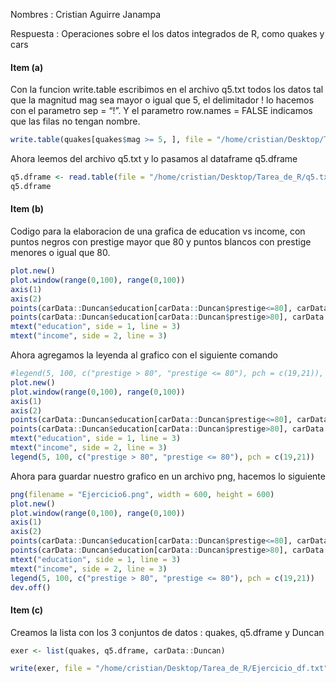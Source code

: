 
Nombres : Cristian Aguirre Janampa

Respuesta : Operaciones sobre el los datos integrados de R, como quakes y cars

#### Item (a)

Con la funcion write.table escribimos en el archivo q5.txt todos los datos tal que la magnitud mag sea mayor o igual que 5, el delimitador ! lo hacemos con el parametro sep = "!". Y el parametro row.names = FALSE indicamos que las filas no tengan nombre.
```r
write.table(quakes[quakes$mag >= 5, ], file = "/home/cristian/Desktop/Tarea_de_R/q5.txt", row.names = FALSE, sep = "!")

```

Ahora leemos del archivo q5.txt y lo pasamos al dataframe q5.dframe

```r
q5.dframe <- read.table(file = "/home/cristian/Desktop/Tarea_de_R/q5.txt", header = TRUE, sep = "!")
q5.dframe
```
#### Item (b)

Codigo para la elaboracion de una grafica de education vs income, con puntos negros con prestige mayor que 80 y puntos blancos con prestige menores o igual que 80.

```r
plot.new()
plot.window(range(0,100), range(0,100))
axis(1)
axis(2)
points(carData::Duncan$education[carData::Duncan$prestige<=80], carData::Duncan$income[carData::Duncan$prestige<=80])
points(carData::Duncan$education[carData::Duncan$prestige>80], carData::Duncan$income[carData::Duncan$prestige>80], pch = 19)
mtext("education", side = 1, line = 3)
mtext("income", side = 2, line = 3)

```

Ahora agregamos la leyenda al grafico con el siguiente comando

```r

#legend(5, 100, c("prestige > 80", "prestige <= 80"), pch = c(19,21)), lo agregamos al final 
plot.new()
plot.window(range(0,100), range(0,100))
axis(1)
axis(2)
points(carData::Duncan$education[carData::Duncan$prestige<=80], carData::Duncan$income[carData::Duncan$prestige<=80])
points(carData::Duncan$education[carData::Duncan$prestige>80], carData::Duncan$income[carData::Duncan$prestige>80], pch = 19)
mtext("education", side = 1, line = 3)
mtext("income", side = 2, line = 3)
legend(5, 100, c("prestige > 80", "prestige <= 80"), pch = c(19,21))

```

Ahora para guardar nuestro grafico en un archivo png, hacemos lo siguiente

```r

png(filename = "Ejercicio6.png", width = 600, height = 600)
plot.new()
plot.window(range(0,100), range(0,100))
axis(1)
axis(2)
points(carData::Duncan$education[carData::Duncan$prestige<=80], carData::Duncan$income[carData::Duncan$prestige<=80])
points(carData::Duncan$education[carData::Duncan$prestige>80], carData::Duncan$income[carData::Duncan$prestige>80], pch = 19)
mtext("education", side = 1, line = 3)
mtext("income", side = 2, line = 3)
legend(5, 100, c("prestige > 80", "prestige <= 80"), pch = c(19,21))
dev.off()

```

#### Item (c)

Creamos la lista con los 3 conjuntos de datos : quakes, q5.dframe y Duncan
```r

exer <- list(quakes, q5.dframe, carData::Duncan)

write(exer, file = "/home/cristian/Desktop/Tarea_de_R/Ejercicio_df.txt")

```

